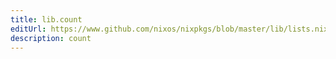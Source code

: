 ```yaml
---
title: lib.count
editUrl: https://www.github.com/nixos/nixpkgs/blob/master/lib/lists.nix#L297C5
description: count
---
```




<LinkCard
    title="Contribute Now!"
    description="API Documentation is done in our source code"
    href="https://www.github.com/nixos/nixpkgs/blob/master/lib/lists.nix#L297C5"
/>

